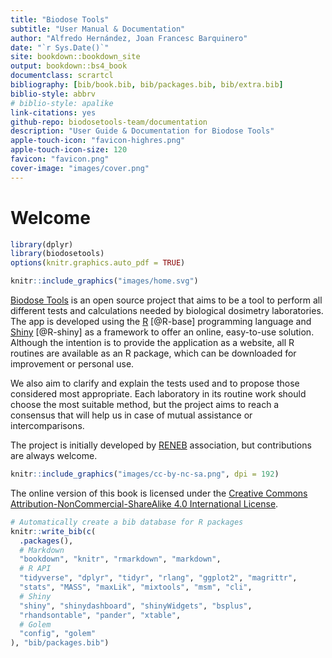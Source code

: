```yaml
---
title: "Biodose Tools"
subtitle: "User Manual & Documentation"
author: "Alfredo Hernández, Joan Francesc Barquinero"
date: "`r Sys.Date()`"
site: bookdown::bookdown_site
output: bookdown::bs4_book
documentclass: scrartcl
bibliography: [bib/book.bib, bib/packages.bib, bib/extra.bib]
biblio-style: abbrv
# biblio-style: apalike
link-citations: yes
github-repo: biodosetools-team/documentation
description: "User Guide & Documentation for Biodose Tools"
apple-touch-icon: "favicon-highres.png"
apple-touch-icon-size: 120
favicon: "favicon.png"
cover-image: "images/cover.png"
---
```



# Welcome {-}

```r
library(dplyr)
library(biodosetools)
options(knitr.graphics.auto_pdf = TRUE)
```

```r
knitr::include_graphics("images/home.svg")
```

[Biodose Tools](https://biodosetools-team.github.io/biodosetools/) is an open source project that aims to be a tool to perform all different tests and calculations needed by biological dosimetry laboratories. The app is developed using the [R](https://www.r-project.org/about.html) [@R-base] programming language and [Shiny](https://shiny.rstudio.com) [@R-shiny] as a framework to offer an online, easy-to-use solution. Although the intention is to provide the application as a website, all R routines are available as an R package, which can be downloaded for improvement or personal use.

We also aim to clarify and explain the tests used and to propose those considered most appropriate. Each laboratory in its routine work should choose the most suitable method, but the project aims to reach a consensus that will help us in case of mutual assistance or intercomparisons.

The project is initially developed by [RENEB](http://www.reneb.net) association, but contributions are always welcome.

```r
knitr::include_graphics("images/cc-by-nc-sa.png", dpi = 192)
```

The online version of this book is licensed under the [Creative Commons Attribution-NonCommercial-ShareAlike 4.0 International License](http://creativecommons.org/licenses/by-nc-sa/4.0/).

```r
# Automatically create a bib database for R packages
knitr::write_bib(c(
  .packages(),
  # Markdown
  "bookdown", "knitr", "rmarkdown", "markdown",
  # R API
  "tidyverse", "dplyr", "tidyr", "rlang", "ggplot2", "magrittr",
  "stats", "MASS", "maxLik", "mixtools", "msm", "cli",
  # Shiny
  "shiny", "shinydashboard", "shinyWidgets", "bsplus",
  "rhandsontable", "pander", "xtable",
  # Golem
  "config", "golem"
), "bib/packages.bib")
```

\newpage
